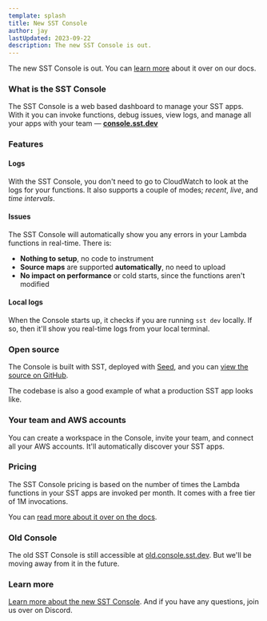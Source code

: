 ```yaml
---
template: splash
title: New SST Console
author: jay
lastUpdated: 2023-09-22
description: The new SST Console is out.
---
```


The new SST Console is out. You can [learn more](/docs/console/) about it over on our docs.

### What is the SST Console

The SST Console is a web based dashboard to manage your SST apps. With it you can invoke functions, debug issues, view logs, and manage all your apps with your team — [**console.sst.dev**](https://console.sst.dev/)

### Features

#### Logs

With the SST Console, you don't need to go to CloudWatch to look at the logs for your functions. It also supports a couple of modes; _recent_, _live_, and _time intervals_.

#### Issues

The SST Console will automatically show you any errors in your Lambda functions in real-time. There is:
  - **Nothing to setup**, no code to instrument
  - **Source maps** are supported **automatically**, no need to upload
  - **No impact on performance** or cold starts, since the functions aren't modified

#### Local logs

When the Console starts up, it checks if you are running `sst dev` locally. If so, then it'll show you real-time logs from your local terminal.

### Open source

The Console is built with SST, deployed with [Seed](https://seed.run), and you can [view the source on GitHub](https://github.com/sst/console).

The codebase is also a good example of what a production SST app looks like.

### Your team and AWS accounts

You can create a workspace in the Console, invite your team, and connect all your AWS accounts. It'll automatically discover your SST apps.

### Pricing

The SST Console pricing is based on the number of times the Lambda functions in your SST apps are invoked per month. It comes with a free tier of 1M invocations.

You can [read more about it over on the docs](/docs/console/#pricing).

### Old Console

The old SST Console is still accessible at [old.console.sst.dev](https://old.console.sst.dev). But we'll be moving away from it in the future.

### Learn more

[Learn more about the new SST Console](/docs/console/). And if you have any questions, join us over on Discord.
